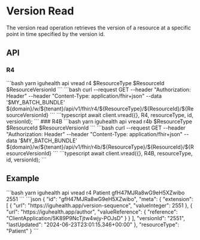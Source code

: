 
# Version Read

The version read operation retrieves the version of a resource at a specific point in time specified by the version id.


## API
### R4
<Tabs>
  <TabItem value="cli" label="CLI">
```bash
yarn iguhealth api vread r4 $ResourceType $ResourceId $ResourceVersionId
```
  </TabItem>
  <TabItem value="curl" label="Curl">
```bash
 curl --request GET --header "Authorization: Header" --header "Content-Type: application/fhir+json" --data '$MY_BATCH_BUNDLE' ${domain}/w/${tenant}/api/v1/fhir/r4/${ResourceType}/${ResourceId}/${ResourceVersionId}
```
  </TabItem>
   <TabItem value="typescript" label="Typescript">
```typescript
await client.vread({}, R4, resourceType, id, versionId);
```
   </TabItem>
</Tabs>
### R4B
<Tabs>
  <TabItem value="cli" label="CLI">
```bash
yarn iguhealth api vread r4b $ResourceType $ResourceId $ResourceVersionId
```
  </TabItem>
  <TabItem value="curl" label="Curl">
```bash
 curl --request GET --header "Authorization: Header" --header "Content-Type: application/fhir+json" --data '$MY_BATCH_BUNDLE' ${domain}/w/${tenant}/api/v1/fhir/r4b/${ResourceType}/${ResourceId}/${ResourceVersionId}
```
  </TabItem>
   <TabItem value="typescript" label="Typescript">
```typescript
await client.vread({}, R4B, resourceType, id, versionId);
```
   </TabItem>
</Tabs>

## Example
<Tabs>
<TabItem value="request" label="Request">
```bash
yarn iguhealth api vread r4 Patient gfH47MJRa8wG9eH5XZwibo 2551
```
</TabItem>
<TabItem value="response" label="Response">
```json
{
  "id": "gfH47MJRa8wG9eH5XZwibo",
  "meta": {
    "extension": [
      {
        "url": "https://iguhealth.app/version-sequence",
        "valueInteger": 2551
      },
      {
        "url": "https://iguhealth.app/author",
        "valueReference": {
          "reference": "ClientApplication/5K89P9NcTjtw4wjy-POJsD"
        }
      }
    ],
    "versionId": "2551",
    "lastUpdated": "2024-06-23T23:01:15.346+00:00"
  },
  "resourceType": "Patient"
}
```
</TabItem>
</Tabs>